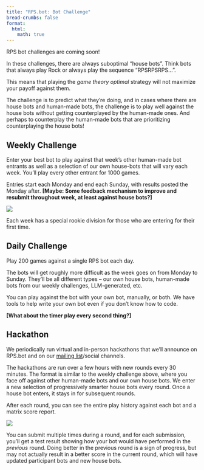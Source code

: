 ```yaml
---
title: "RPS.bot: Bot Challenge"
bread-crumbs: false
format:
  html:
    math: true
---
```

RPS bot challenges are coming soon! 

In these challenges, there are always suboptimal "house bots". Think bots that always play Rock or always play the sequence "RPSRPSRPS...".

This means that playing the *game theory optimal* strategy will not maximize your payoff against them. 

The challenge is to predict what they're doing, and in cases where there are house bots and human-made bots, the challenge is to play well against the house bots without getting counterplayed by the human-made ones. And perhaps to counterplay the human-made bots that are prioritizing counterplaying the house bots! 

## Weekly Challenge
Enter your best bot to play against that week's other human-made bot entrants as well as a selection of our own house-bots that will vary each week. You'll play every other entrant for 1000 games.  

Entries start each Monday and end each Sunday, with results posted the Monday after. **[Maybe: Some feedback mechanism to improve and resubmit throughout week, at least against house bots?]**

![](matrix.png)

Each week has a special rookie division for those who are entering for their first time. 

## Daily Challenge
Play 200 games against a single RPS bot each day. 

The bots will get roughly more difficult as the week goes on from Monday to Sunday. They'll be all different types -- our own house bots, human-made bots from our weekly challenges, LLM-generated, etc. 

You can play against the bot with your own bot, manually, or both. We have tools to help write your own bot even if you don't know how to code. 

**[What about the timer play every second thing?]**

## Hackathon
We periodically run virtual and in-person hackathons that we'll announce on RPS.bot and on our [mailing list](https://overbetai.substack.com/)/social channels.

The hackathons are run over a few hours with new rounds every 30 minutes. The format is similar to the weekly challenge above, where you face off against other human-made bots and our own house bots. We enter a new selection of progressively smarter house bots every round. Once a house bot enters, it stays in for subsequent rounds. 

After each round, you can see the entire play history against each bot and a matrix score report. 

![](tournament90.png)

You can submit multiple times during a round, and for each submission, you'll get a test result showing how your bot would have performed in the *previous* round. Doing better in the previous round is a sign of progress, but may not actually result in a better score in the current round, which will have updated participant bots and new house bots.